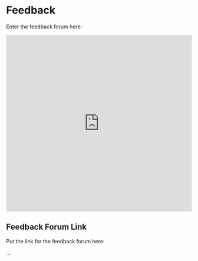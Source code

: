 # Feedback {.unnumbered}

Enter the feedback forum here:

<iframe width="640px" height="480px" src="https://forms.office.com/Pages/ResponsePage.aspx?id=7qe9Z4D970GskTWEGCkKHoE3SM27-A1CtrKSdWhwNZ9UNUtCWEpYRzZIUzJQWkdJNzlaUzRXVTM1Qy4u&embed=true" frameborder="0" marginwidth="0" marginheight="0" style="border: none; max-width:100%; max-height:100vh" allowfullscreen webkitallowfullscreen mozallowfullscreen msallowfullscreen> </iframe>

## Feedback Forum Link

Put the link for the feedback forum here:

...